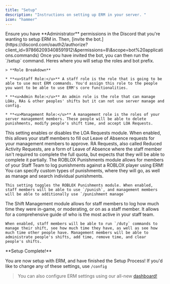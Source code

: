 ```yaml
---
title: "Setup"
description: "Instructions on setting up ERM in your server. "
icon: "hammer"
---
```


<Steps>
  <Step title="Invite" titleSize="h2">
    Ensure you have **Administrator** permissions in the Discord that you're wanting to setup ERM in. Then, [invite the bot.](https://discord.com/oauth2/authorize?client_id=978662093408591912\&permissions=8\&scope=bot%20applications.commands)
  </Step>

  <Step title="Setup" titleSize="h2">
    Once you have invited the bot, you can then run the `/setup` command.
  </Step>

  <Step title="Basic Settings" titleSize="h2">
    Heres where you will setup the roles and bot prefix.  &#x20;

    > **Role Breakdown**

    * **<u>Staff Role:</u>** A staff role is the role that is going to be able to use most ERM commands. You'd assign this role to the people you want to be able to use ERM's core functionalities.

    * **<u>Admin Role:</u>** An admin role is the role that can manage LOAs, RAs & other peoples' shifts but it can not use server manage and config.

    * **<u>Management Role:</u>** A management role is the roles of your server management members. These people will be able to delete punishments, modify people's shift time, and accept LOA Requests.
  </Step>

  <Step title="LOA Requests" titleSize="h2">
    This setting enables or disables the LOA Requests module. When enabled, this allows your staff members to fill out Leave of Absence requests for your management members to approve.
  </Step>

  <Step title="RA Requests" titleSize="h2">
    RA Requests, also called Reduced Activity Requests, are a form of Leave of Absence where the staff member isn't required to complete the full quota, but expects that they will be able to complete it partially.
  </Step>

  <Step title="ROBLOX Punishments" titleSize="h2">
    The ROBLOX Punishments module allows for members of your Staff Team to log punishments against a ROBLOX player using ERM! You can specify custom types of punishments, where they will go, as well as manage and search individual punishments.

    This setting toggles the ROBLOX Punishments module. When enabled, staff members will be able to use `/punish`, and management members will be able to additionally use `/punishment manage`
  </Step>

  <Step title="Shift Management" titleSize="h2">
    The Shift Management module allows for staff members to log how much time they were in-game, or moderating, or on as a staff member. It allows for a comprehensive guide of who is the most active in your staff team.

    When enabled, staff members will be able to run `/duty` commands to manage their shift, see how much time they have, as well as see how much time other people have. Management members will be able to administrate people's shifts, add time, remove time, and clear people's shifts.
  </Step>
</Steps>

<Check>
  **Setup Complete!**

  You are now setup with ERM, and have finished the Setup Process! If you'd like to change any of these settings, use `/config`
</Check>

> You can also configure ERM settings using our all-new [dashboard!](https://www.ermbot.xyz/)